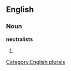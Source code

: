 
==English==

===Noun===
'''neutralists'''

# {{plural of|[[neutralist]]}}

[[Category:English plurals]]